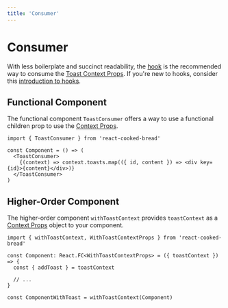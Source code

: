 ```yaml
---
title: 'Consumer'
---
```


# Consumer

With less boilerplate and succinct readability, the [hook](/hook) is the recommended way to consume the [Toast Context Props](/hook#props). If you're new to hooks, consider this [introduction to hooks](https://reactjs.org/docs/hooks-intro.html).

## Functional Component

The functional component `ToastConsumer` offers a way to use a functional children prop to use the [Context Props](/hook#props).

```tsx
import { ToastConsumer } from 'react-cooked-bread'

const Component = () => (
  <ToastConsumer>
    {(context) => context.toasts.map(({ id, content }) => <div key={id}>{content}</div>)}
  </ToastConsumer>
)
```

## Higher-Order Component

The higher-order component `withToastContext` provides `toastContext` as a [Context Props](/hook#props) object to your component.

```tsx
import { withToastContext, WithToastContextProps } from 'react-cooked-bread'

const Component: React.FC<WithToastContextProps> = ({ toastContext }) => {
  const { addToast } = toastContext

  // ...
}

const ComponentWithToast = withToastContext(Component)
```
